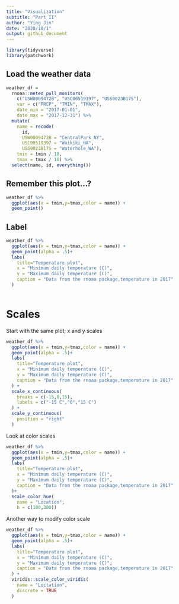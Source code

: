 ```yaml
---
title: "Visualization"
subtitle: "Part II"
author: "Ying Jin"
date: "2020/10/1"
output: github_document
---
```


```r
library(tidyverse)
library(patchwork)
```

## Load the weather data

```r
weather_df = 
  rnoaa::meteo_pull_monitors(
    c("USW00094728", "USC00519397", "USS0023B17S"),
    var = c("PRCP", "TMIN", "TMAX"), 
    date_min = "2017-01-01",
    date_max = "2017-12-31") %>%
  mutate(
    name = recode(
      id, 
      USW00094728 = "CentralPark_NY", 
      USC00519397 = "Waikiki_HA",
      USS0023B17S = "Waterhole_WA"),
    tmin = tmin / 10,
    tmax = tmax / 10) %>%
  select(name, id, everything())
```

## Remember this plot...?

```r
weather_df %>% 
  ggplot(aes(x = tmin,y=tmax,color = name)) +
  geom_point()
```

## Label

```r
weather_df %>% 
  ggplot(aes(x = tmin,y=tmax,color = name)) +
  geom_point(alpha = .5)+
  labs(
    title="Temperature plot",
    x = "Minimum daily temperature (C)",
    y = "Maximum daily temperature (C)",
    caption = "Data from the rnoaa package,temperature in 2017"
  )
  
```

# Scales

Start with the same plot; x and y scales

```r
weather_df %>% 
  ggplot(aes(x = tmin,y=tmax,color = name)) +
  geom_point(alpha = .5)+
  labs(
    title="Temperature plot",
    x = "Minimum daily temperature (C)",
    y = "Maximum daily temperature (C)",
    caption = "Data from the rnoaa package,temperature in 2017"
  ) +
  scale_x_continuous(
    breaks = c(-15,0,15),
    labels = c("-15 C","0","15 C")
  ) +
  scale_y_continuous(
    position = "right"
  )
```

Look at color scales

```r
weather_df %>% 
  ggplot(aes(x = tmin,y=tmax,color = name)) +
  geom_point(alpha = .5)+
  labs(
    title="Temperature plot",
    x = "Minimum daily temperature (C)",
    y = "Maximum daily temperature (C)",
    caption = "Data from the rnoaa package,temperature in 2017"
  )+
  scale_color_hue(
    name = "Location",
    h = c(100,300))
```

Another way to modify color scale

```r
weather_df %>% 
  ggplot(aes(x = tmin,y=tmax,color = name)) +
  geom_point(alpha = .5)+
  labs(
    title="Temperature plot",
    x = "Minimum daily temperature (C)",
    y = "Maximum daily temperature (C)",
    caption = "Data from the rnoaa package,temperature in 2017"
  ) +
  viridis::scale_color_viridis(
    name = "Loctation",
    discrete = TRUE
  )
```

